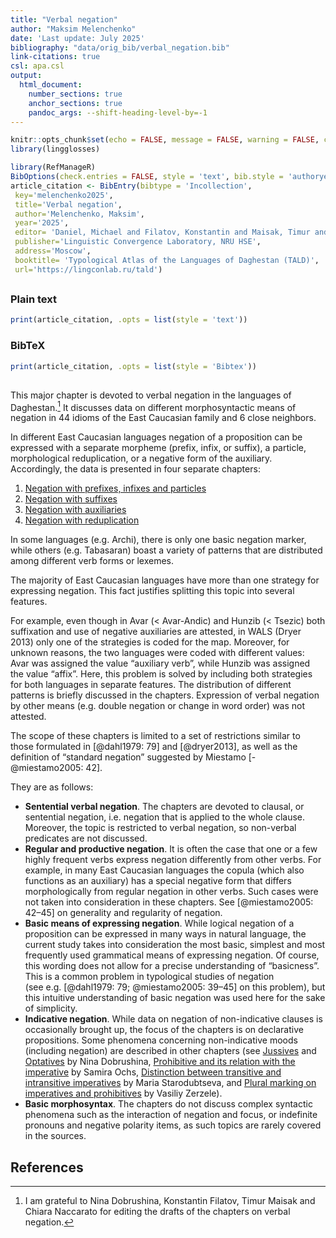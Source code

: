 ```yaml
---
title: "Verbal negation"
author: "Maksim Melenchenko"
date: 'Last update: July 2025'
bibliography: "data/orig_bib/verbal_negation.bib"
link-citations: true
csl: apa.csl
output:
  html_document:
    number_sections: true
    anchor_sections: true
    pandoc_args: --shift-heading-level-by=-1
---
```


```r
knitr::opts_chunk$set(echo = FALSE, message = FALSE, warning = FALSE, comment = '')
library(lingglosses)
```

```r
library(RefManageR)
BibOptions(check.entries = FALSE, style = 'text', bib.style = 'authoryear')
article_citation <- BibEntry(bibtype = 'Incollection', 
 key='melenchenko2025',
 title='Verbal negation',
 author='Melenchenko, Maksim',
 year='2025',
 editor= 'Daniel, Michael and Filatov, Konstantin and Maisak, Timur and Moroz, George and Mukhin, Timofey and Naccarato, Chiara and Verhees, Samira',
 publisher='Linguistic Convergence Laboratory, NRU HSE',
 address='Moscow',
 booktitle= 'Typological Atlas of the Languages of Daghestan (TALD)',
 url='https://lingconlab.ru/tald')
```

## {.tabset .tabset-fade .tabset-pills -} 

### Plain text {-}
```r
print(article_citation, .opts = list(style = 'text'))
```

### BibTeX {-}

```r
print(article_citation, .opts = list(style = 'Bibtex'))
```

## {-}

This major chapter is devoted to verbal negation in the languages of Daghestan.[^thanks] It discusses data on different morphosyntactic means of negation in 44 idioms of the East Caucasian family and 6 close neighbors.

[^thanks]: I am grateful to Nina Dobrushina, Konstantin Filatov, Timur Maisak and Chiara Naccarato for editing the drafts of the chapters on verbal negation.

In different East Caucasian languages negation of a proposition can be expressed with a separate morpheme (prefix, infix, or suffix), a particle, morphological reduplication, or a negative form of the auxiliary. Accordingly, the data is presented in four separate chapters:

1.  [Negation with prefixes, infixes and particles]()
2.  [Negation with suffixes]()
3.  [Negation with auxiliaries]()
4.  [Negation with reduplication]()

In some languages (e.g. Archi), there is only one basic negation marker, while others (e.g. Tabasaran) boast a variety of patterns that are distributed among different verb forms or lexemes.

The majority of East Caucasian languages have more than one strategy for expressing negation. This fact justifies splitting this topic into several features.

For example, even though in Avar (< Avar-Andic) and Hunzib (< Tsezic) both suffixation and use of negative auxiliaries are attested, in WALS (Dryer 2013) only one of the strategies is coded for the map. Moreover, for unknown reasons, the two languages were coded with different values: Avar was assigned the value “auxiliary verb”, while Hunzib was assigned the value “affix”. Here, this problem is solved by including both strategies for both languages in separate features. The distribution of different patterns is briefly discussed in the chapters. Expression of verbal negation by other means (e.g. double negation or change in word order) was not attested.

The scope of these chapters is limited to a set of restrictions similar to those formulated in [@dahl1979: 79] and [@dryer2013], as well as the definition of “standard negation” suggested by Miestamo [-@miestamo2005: 42].

They are as follows:

- **Sentential verbal negation**.
The chapters are devoted to clausal, or sentential negation, i.e. negation that is applied to the whole clause. Moreover, the topic is restricted to verbal negation, so non-verbal predicates are not discussed.
- **Regular and productive negation**.
It is often the case that one or a few highly frequent verbs express negation differently from other verbs. For example, in many East Caucasian languages the copula (which also functions as an auxiliary) has a special negative form that differs morphologically from regular negation in other verbs. Such cases were not taken into consideration in these chapters. See [@miestamo2005: 42–45] on generality and regularity of negation.
- **Basic means of expressing negation**.
While logical negation of a proposition can be expressed in many ways in natural language, the current study takes into consideration the most basic, simplest and most frequently used grammatical means of expressing negation. Of course, this wording does not allow for a precise understanding of “basicness”. This is a common problem in typological studies of negation (see e.g. [@dahl1979: 79; @miestamo2005: 39–45] on this problem), but this intuitive understanding of basic negation was used here for the sake of simplicity.
- **Indicative negation**.
While data on negation of non-indicative clauses is occasionally brought up, the focus of the chapters is on declarative propositions. Some phenomena concerning non-indicative moods (including negation) are described in other chapters (see [Jussives](055_jussive.html) and [Optatives](007_optative.html) by Nina Dobrushina, [Prohibitive and its relation with the imperative](008_prohibitives.html) by Samira Ochs, [Distinction between transitive and intransitive imperatives](058_trans_intrans_imperative.html) by Maria Starodubtseva, and [Plural marking on imperatives and prohibitives](057_plural_marking_on_imperatives.html) by Vasiliy Zerzele).
* **Basic morphosyntax**.
The chapters do not discuss complex syntactic phenomena such as the interaction of negation and focus, or indefinite pronouns and negative polarity items, as such topics are rarely covered in the sources.

## References {-}
